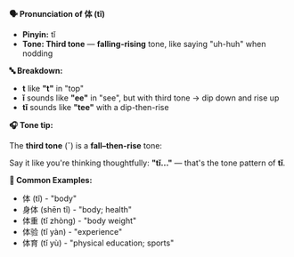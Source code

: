 **🗣️ Pronunciation of 体 (tǐ)**

- **Pinyin:** tǐ
- **Tone: Third tone** — **falling-rising** tone, like saying "uh-huh" when nodding

**🔤 Breakdown:**

- **t** like **"t"** in "top"
- **ǐ** sounds like **"ee"** in "see", but with third tone → dip down and rise up
- **tǐ** sounds like **"tee"** with a dip-then-rise

**🎧 Tone tip:**

The **third tone** (ˇ) is a **fall–then-rise** tone:

Say it like you're thinking thoughtfully: **"tǐ..."** — that's the tone pattern of **tǐ**.

**📝 Common Examples:**

- 体 (tǐ) - "body"
- 身体 (shēn tǐ) - "body; health"
- 体重 (tǐ zhòng) - "body weight"
- 体验 (tǐ yàn) - "experience"
- 体育 (tǐ yù) - "physical education; sports"
